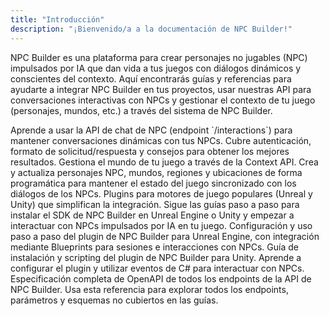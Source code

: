```yaml
---
title: "Introducción"
description: "¡Bienvenido/a a la documentación de NPC Builder!"
---
```


NPC Builder es una plataforma para crear personajes no jugables (NPC) impulsados por IA que dan vida a tus juegos con diálogos dinámicos y conscientes del contexto. Aquí encontrarás guías y referencias para ayudarte a integrar NPC Builder en tus proyectos, usar nuestras API para conversaciones interactivas con NPCs y gestionar el contexto de tu juego (personajes, mundos, etc.) a través del sistema de NPC Builder.

<Columns cols={2}>
  <Card title="Guía de API de interacciones" icon="message-dots" href="es/interactions-api-guide">
    Aprende a usar la API de chat de NPC (endpoint `/interactions`) para mantener conversaciones dinámicas con tus NPCs. Cubre autenticación, formato de solicitud/respuesta y consejos para obtener los mejores resultados.
  </Card>
  <Card title="Guía de API de contexto" icon="database" href="es/context-api-reference">
    Gestiona el mundo de tu juego a través de la Context API. Crea y actualiza personajes NPC, mundos, regiones y ubicaciones de forma programática para mantener el estado del juego sincronizado con los diálogos de los NPCs.
  </Card>
</Columns>

<Card title="Integraciones con motores gráficos" icon="gamepad" href="es/integrations/">
  Plugins para motores de juego populares (Unreal y Unity) que simplifican la integración. Sigue las guías paso a paso para instalar el SDK de NPC Builder en Unreal Engine o Unity y empezar a interactuar con NPCs impulsados por IA en tu juego.

  <Card title="Plugin de Unreal Engine" icon="plug" href="es/integrations/unreal-engine">
    Configuración y uso paso a paso del plugin de NPC Builder para Unreal Engine, con integración mediante Blueprints para sesiones e interacciones con NPCs.
  </Card>
  <Card title="Plugin de Unity" icon="plug" href="es/integrations/unity">
    Guía de instalación y scripting del plugin de NPC Builder para Unity. Aprende a configurar el plugin y utilizar eventos de C# para interactuar con NPCs.
  </Card>
</Card>

<Columns cols={1}>
  <Card title="Referencia de API completa" icon="book" href="es/api-reference">
    Especificación completa de OpenAPI de todos los endpoints de la API de NPC Builder. Usa esta referencia para explorar todos los endpoints, parámetros y esquemas no cubiertos en las guías.
  </Card>
</Columns>
